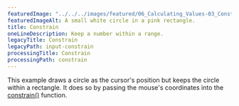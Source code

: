 ---
featuredImage: "../../../images/featured/06_Calculating_Values-03_Constrain-thumbnail.png"
featuredImageAlt: A small white circle in a pink rectangle.
title: Constrain
oneLineDescription: Keep a number within a range.
legacyTitle: Constrain
legacyPath: input-constrain
processingTitle: Constrain
processingPath: constrain
---

This example draws a circle as the cursor's position but
keeps the circle within a rectangle. It does so by passing the
mouse's coordinates into the
<a href="/reference/p5/constrain/" target="_blank">constrain()</a>
function.